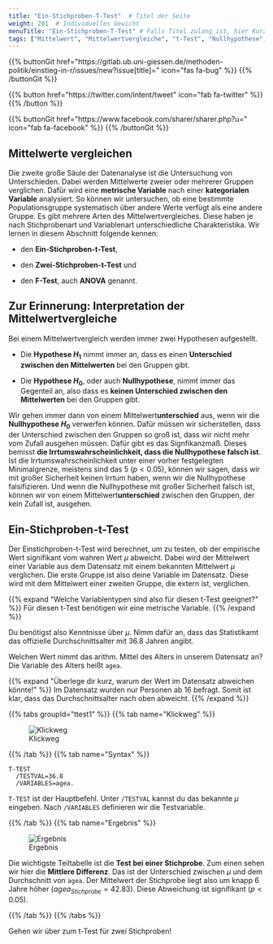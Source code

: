 ```yaml
---
title: "Ein-Stichproben-T-Test"  # Titel der Seite
weight: 201  # Individuelles Gewicht 
menuTitle: "Ein-Stichproben-T-Test" # Falls Titel zulang ist, hier Kurztitel
tags: ["Mittelwert", "Mittelwertvergleiche", "t-Test", "Nullhypothese", "Alternativhypothese", "Signifikanz", "Irrtumswahrscheinlichkeit", ]  # Tags hiereinsetzen; Kurzwort, was auf der Seite passsiert
---
```


{{% buttonGit href=\"https\:\/\/gitlab.ub.uni-giessen.de\/methoden-politik\/einstieg-in-r\/issues\/new?issue[title]=\" icon=\"fas fa-bug\" %}} {{% /buttonGit %}} 

{{% button href=\"https\:\/\/twitter.com\/intent\/tweet\" icon=\"fab fa-twitter\" %}} {{% /button %}}

{{% buttonGit href=\"https\:\/\/www.facebook.com\/sharer\/sharer.php?u=\" icon=\"fab fa-facebook\" %}} {{% /buttonGit %}}

## Mittelwerte vergleichen
Die zweite große Säule der Datenanalyse ist die Untersuchung von Unterschieden. Dabei werden Mittelwerte zweier oder mehrerer Gruppen verglichen. Dafür wird eine **metrische Variable** nach einer **kategorialen Variable** analysiert. So können wir untersuchen, ob eine bestimmte Populationsgruppe systematisch über andere Werte verfügt als eine andere Gruppe. Es gibt mehrere Arten des Mittelwertvergleiches. Diese haben je nach Stichprobenart und Variablenart unterschiedliche Charakteristika. Wir lernen in diesem Abschnitt folgende kennen:

- den **Ein-Stichproben-t-Test**,

- den **Zwei-Stichproben-t-Test** und

- den **F-Test**, auch **ANOVA** genannt.

## Zur Erinnerung: Interpretation der Mittelwertvergleiche

Bei einem Mittelwertvergleich werden immer zwei Hypothesen aufgestellt. 

- Die **Hypothese $H_1$** nimmt immer an, dass es einen **Unterschied zwischen den Mittelwerten** bei den Gruppen gibt.

- Die **Hypothese $H_0$**, oder auch **Nullhypothese**, nimmt immer das Gegenteil an, also dass es **keinen Unterschied zwischen den Mittelwerten** bei den Gruppen gibt.

Wir gehen immer dann von einem Mittelwert**unterschied** aus, wenn wir die **Nullhypothese $H_0$** verwerfen können. Dafür müssen wir sicherstellen, dass der Unterschied zwischen den Gruppen so groß ist, dass wir nicht mehr vom Zufall ausgehen müssen. Dafür gibt es das Signfikanzmaß. Dieses bemisst **die Irrtumswahrscheinlichkeit, dass die Nullhypothese falsch ist**. Ist die Irrtumswahrscheinlichkeit unter einer vorher festgelegten Minimalgrenze, meistens sind das $5%$ ($p < 0.05$), können wir sagen, dass wir mit großer Sicherheit keinen Irrtum haben, wenn wir die Nullhypothese falsifizieren. Und wenn die Nullhypothese mit großer Sicherheit falsch ist, können wir von einem Mittelwert**unterschied** zwischen den Gruppen, der kein Zufall ist, ausgehen. 

## Ein-Stichproben-t-Test

Der Einstichproben-t-Test wird berechnet, um zu testen, ob der empirische Wert signifikant vom wahren Wert $\mu$ abweicht. Dabei wird der Mittelwert einer Variable aus dem Datensatz mit einem bekannten Mittelwert $\mu$ verglichen. Die erste Gruppe ist also deine Variable im Datensatz. Diese wird mit dem Mittelwert einer zweiten Gruppe, die extern ist, verglichen.

{{% expand \"Welche Variablentypen sind also für diesen t-Test geeignet?\" %}}
Für diesen t-Test benötigen wir eine metrische Variable.
{{% /expand %}}

Du benötigst also Kenntnisse über $\mu$. Nimm dafür an, dass das Statistikamt das offizielle Durchschnittsalter mit $36.8$ Jahren angibt. 

Welchen Wert nimmt das arithm. Mittel des Alters in unserem Datensatz an?
Die Variable des Alters heißt `agea`.

{{% expand \"Überlege dir kurz, warum der Wert im Datensatz abweichen könnte!\" %}}
Im Datensatz wurden nur Personen ab 16 befragt. Somit ist klar, dass das Durchschnittsalter nach oben abweicht.
{{% /expand %}}

{{% tabs groupId=\"ttest1\" %}}
{{% tab name=\"Klickweg\" %}}

![Klickweg](../gif/ttest1.gif)

{{% /tab %}}
{{% tab name=\"Syntax\" %}}
```spss
T-TEST
  /TESTVAL=36.8
  /VARIABLES=agea.
```

`T-TEST` ist der Hauptbefehl. Unter `/TESTVAL` kannst du das bekannte $\mu$ eingeben. Nach `/VARIABLES` definieren wir die Testvariable.

{{% /tab %}}
{{% tab name=\"Ergebnis\" %}}

![Ergebnis](../img/ttest1.png)

Die wichtigste Teiltabelle ist die **Test bei einer Stichprobe**. Zum einen sehen wir hier die **Mittlere Differenz**. Das ist der Unterschied zwischen $\mu$ und dem Durchschnitt von `agea`. Der Mittelwert der Stichprobe liegt also um knapp 6 Jahre höher ($agea_{Stichprobe} = 42.83$). Diese Abweichung ist signifikant ($p < 0.05$).

{{% /tab %}}
{{% /tabs %}}

Gehen wir über zum t-Test für zwei Stichproben!